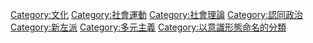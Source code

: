 {{Catmore}}
{{Commonscat|Multiculturalism}}

[[Category:文化|Category:文化]]
[[Category:社會運動|Category:社會運動]]
[[Category:社會理論|Category:社會理論]]
[[Category:認同政治|Category:認同政治]]
[[Category:新左派|Category:新左派]]
[[Category:多元主義|Category:多元主義]]
[[Category:以意識形態命名的分類|Category:以意識形態命名的分類]]